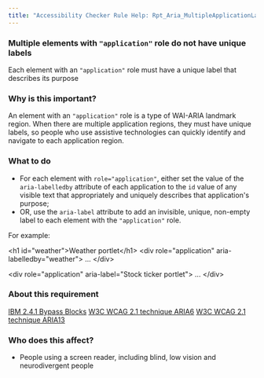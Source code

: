 ```yaml
---
title: "Accessibility Checker Rule Help: Rpt_Aria_MultipleApplicationLandmarks"
---
```


<div className="toolHelp">
<Row>
<Column colLg={16} colMd={8} colSm={4} className="toolHead">

### Multiple elements with `"application"` role do not have unique labels

<div id="locLevel"></div>

Each element with an `"application"` role must have a unique label that describes its purpose

</Column>
</Row>
<Row>
<Column colLg={11} colMd={5} colSm={4} className="toolMain">

### Why is this important?

An element with an `"application"` role is a type of WAI-ARIA landmark region. When there are multiple application regions, they must have unique labels, so people who use assistive technologies can quickly identify and navigate to each application region.

<div id="locSnippet"></div>

### What to do

 * For each element with `role="application"`, either set the value of the `aria-labelledby` attribute of each application to the `id` value of any visible text that appropriately and uniquely describes that application's purpose;
 * OR, use the `aria-label` attribute to add an invisible, unique, non-empty label to each element with the `"application"` role.

For example:

<CodeSnippet type="multi" light={true}>&lt;h1 id="weather"&gt;Weather portlet&lt;/h1&gt;
&lt;div role="application" aria-labelledby="weather"&gt;
    ...
&lt;/div&gt;
    
&lt;div role="application" aria-label="Stock ticker portlet"&gt;
    ...
&lt;/div&gt;</CodeSnippet>

</Column>
<Column colLg={5} colMd={3} colSm={4} className="toolLeft">

### About this requirement

[IBM 2.4.1 Bypass Blocks](https://www.ibm.com/able/requirements/requirements/#2_4_1)
[W3C WCAG 2.1 technique ARIA6](https://www.w3.org/WAI/WCAG21/Techniques/aria/ARIA6)
[W3C WCAG 2.1 technique ARIA13](https://www.w3.org/WAI/WCAG21/Techniques/aria/ARIA13)

### Who does this affect?

 * People using a screen reader, including blind, low vision and neurodivergent people

</Column>
</Row>
</div>

